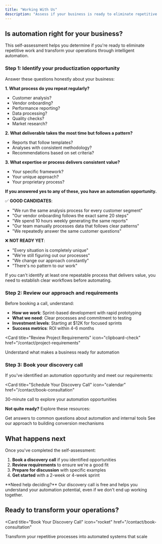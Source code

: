 ```yaml
---
title: "Working With Us"
description: "Assess if your business is ready to eliminate repetitive work through automation"
---
```


## Is automation right for your business?

This self-assessment helps you determine if you're ready to eliminate repetitive work and transform your operations through intelligent automation.

### Step 1: Identify your productization opportunity

<Accordion icon="brain" title="The Automation Readiness Self-Assessment">
  Answer these questions honestly about your business:

**1. What process do you repeat regularly?**

- Customer analysis?
- Vendor onboarding?
- Performance reporting?
- Data processing?
- Quality checks?
- Market research?

**2. What deliverable takes the most time but follows a pattern?**

- Reports that follow templates?
- Analyses with consistent methodology?
- Recommendations based on set criteria?

**3. What expertise or process delivers consistent value?**

- Your specific framework?
- Your unique approach?
- Your proprietary process?

**If you answered yes to any of these, you have an automation opportunity.**

✅ **GOOD CANDIDATES**:

- "We run the same analysis process for every customer segment"
- "Our vendor onboarding follows the exact same 20 steps"
- "We spend 10 hours weekly generating the same reports"
- "Our team manually processes data that follows clear patterns"
- "We repeatedly answer the same customer questions"

❌ **NOT READY YET**:

- "Every situation is completely unique"
- "We're still figuring out our processes"
- "We change our approach constantly"
- "There's no pattern to our work"

<Warning>
If you can't identify at least one repeatable process that delivers value, you need to establish clear workflows before automating.
</Warning>

</Accordion>

### Step 2: Review our approach and requirements

Before booking a call, understand:

- **How we work**: Sprint-based development with rapid prototyping
- **What we need**: Clear processes and commitment to testing
- **Investment levels**: Starting at $12K for focused sprints
- **Success metrics**: ROI within 4-6 months

<Card
  title="Review Project Requirements"
  icon="clipboard-check"
  href="/contact/project-requirements"
>
  Understand what makes a business ready for automation
</Card>

### Step 3: Book your discovery call

If you've identified an automation opportunity and meet our requirements:

<Card
  title="Schedule Your Discovery Call"
  icon="calendar"
  href="/contact/book-consultation"
>
  30-minute call to explore your automation opportunities
</Card>

**Not quite ready?** Explore these resources:

<CardGroup cols={2}>
  <Card title="Read the FAQ" icon="circle-question" href="/contact/faq">
    Get answers to common questions about automation and internal tools
  </Card>
  <Card
    title="Watch Doug's Content"
    icon="youtube"
    href="https://youtube.com/@dougsilkstone"
  >
    See our approach to building conversion mechanisms
  </Card>
</CardGroup>

## What happens next

Once you've completed the self-assessment:

1. **Book a discovery call** if you identified opportunities
2. **Review requirements** to ensure we're a good fit
3. **Prepare for discussion** with specific examples
4. **Get started** with a 2-week or 4-week sprint

<Info>
  **Need help deciding?** Our discovery call is free and helps you understand
  your automation potential, even if we don't end up working together.
</Info>

## Ready to transform your operations?

<Card
  title="Book Your Discovery Call"
  icon="rocket"
  href="/contact/book-consultation"
>
  Transform your repetitive processes into automated systems that scale
</Card>
